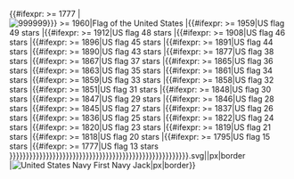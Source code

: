 {{#ifexpr: {{{1|999999}}} >= 1777
|[[File:{{#ifexpr: {{{1|999999}}} >= 1960|Flag of the United States
|{{#ifexpr: {{{1|999999}}} >= 1959|US flag 49 stars
|{{#ifexpr: {{{1|999999}}} >= 1912|US flag 48 stars
|{{#ifexpr: {{{1|999999}}} >= 1908|US flag 46 stars
|{{#ifexpr: {{{1|999999}}} >= 1896|US flag 45 stars
|{{#ifexpr: {{{1|999999}}} >= 1891|US flag 44 stars
|{{#ifexpr: {{{1|999999}}} >= 1890|US flag 43 stars
|{{#ifexpr: {{{1|999999}}} >= 1877|US flag 38 stars
|{{#ifexpr: {{{1|999999}}} >= 1867|US flag 37 stars
|{{#ifexpr: {{{1|999999}}} >= 1865|US flag 36 stars
|{{#ifexpr: {{{1|999999}}} >= 1863|US flag 35 stars
|{{#ifexpr: {{{1|999999}}} >= 1861|US flag 34 stars
|{{#ifexpr: {{{1|999999}}} >= 1859|US flag 33 stars
|{{#ifexpr: {{{1|999999}}} >= 1858|US flag 32 stars
|{{#ifexpr: {{{1|999999}}} >= 1851|US flag 31 stars
|{{#ifexpr: {{{1|999999}}} >= 1848|US flag 30 stars
|{{#ifexpr: {{{1|999999}}} >= 1847|US flag 29 stars
|{{#ifexpr: {{{1|999999}}} >= 1846|US flag 28 stars
|{{#ifexpr: {{{1|999999}}} >= 1845|US flag 27 stars
|{{#ifexpr: {{{1|999999}}} >= 1837|US flag 26 stars
|{{#ifexpr: {{{1|999999}}} >= 1836|US flag 25 stars
|{{#ifexpr: {{{1|999999}}} >= 1822|US flag 24 stars
|{{#ifexpr: {{{1|999999}}} >= 1820|US flag 23 stars
|{{#ifexpr: {{{1|999999}}} >= 1819|US flag 21 stars
|{{#ifexpr: {{{1|999999}}} >= 1818|US flag 20 stars
|{{#ifexpr: {{{1|999999}}} >= 1795|US flag 15 stars
|{{#ifexpr: {{{1|999999}}} >= 1777|US flag 13 stars
}}}}}}}}}}}}}}}}}}}}}}}}}}}}}}}}}}}}}}}}}}}}}}}}}}}}}}.svg|{{{alt|United States Navy ensign}}}|{{{2|100x35}}}px|border]]
|[[File:Naval Jack of the United States.svg|United States Navy First Navy Jack|{{{2|100x35}}}px|border]]}}<noinclude>
{{documentation}}
</noinclude>